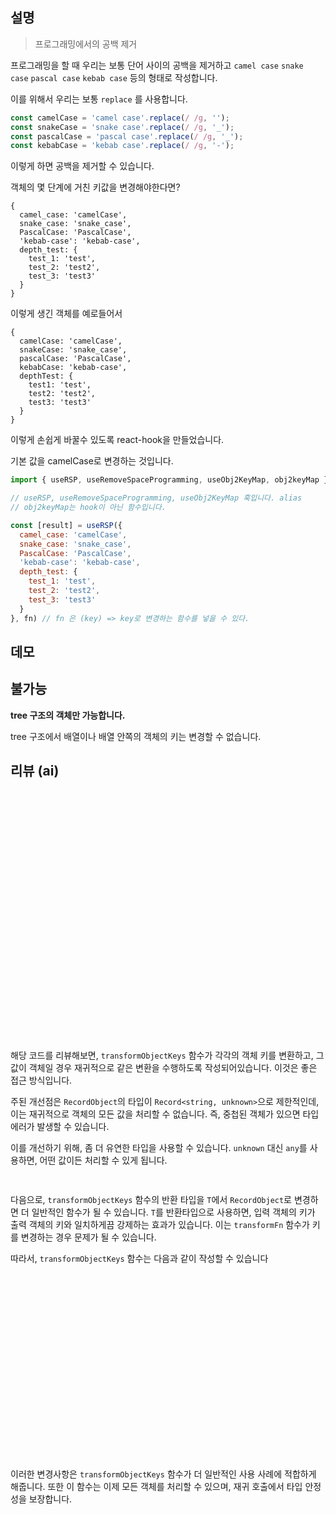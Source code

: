

<Meta of={useRemoveSpaceProgrammingStories} name="미리보기" />

## 설명

> 프로그래밍에서의 공백 제거

프로그래밍을 할 때 우리는 보통 단어 사이의 공백을 제거하고 `camel case` `snake case` `pascal case` `kebab case` 등의 형태로 작성합니다.

이를 위해서 우리는 보통 `replace` 를 사용합니다.

```js
const camelCase = 'camel case'.replace(/ /g, '');
const snakeCase = 'snake case'.replace(/ /g, '_');
const pascalCase = 'pascal case'.replace(/ /g, '_');
const kebabCase = 'kebab case'.replace(/ /g, '-');
```

이렇게 하면 공백을 제거할 수 있습니다.

객체의 몇 단계에 거친 키값을 변경해야한다면?

```
{
  camel_case: 'camelCase',
  snake_case: 'snake_case',
  PascalCase: 'PascalCase',
  'kebab-case': 'kebab-case',
  depth_test: {
    test_1: 'test',
    test_2: 'test2',
    test_3: 'test3'
  }
}
```

이렇게 생긴 객체를 예로들어서

```
{
  camelCase: 'camelCase',
  snakeCase: 'snake_case',
  pascalCase: 'PascalCase',
  kebabCase: 'kebab-case',
  depthTest: {
    test1: 'test',
    test2: 'test2',
    test3: 'test3'
  }
}
```
이렇게 손쉽게 바꿀수 있도록 react-hook을 만들었습니다.

기본 값을 camelCase로 변경하는 것입니다.

```js
import { useRSP, useRemoveSpaceProgramming, useObj2KeyMap, obj2keyMap } from '@hyeon/react-use'

// useRSP, useRemoveSpaceProgramming, useObj2KeyMap 훅입니다. alias
// obj2keyMap는 hook이 아닌 함수입니다.
```

```js
const [result] = useRSP({
  camel_case: 'camelCase',
  snake_case: 'snake_case',
  PascalCase: 'PascalCase',
  'kebab-case': 'kebab-case',
  depth_test: {
    test_1: 'test',
    test_2: 'test2',
    test_3: 'test3'
  }
}, fn) // fn 은 (key) => key로 변경하는 함수를 넣을 수 있다.
```


## 데모

<Canvas of={useRemoveSpaceProgrammingStories.Default} className="p-none" />

## 불가능

**tree 구조의 객체만 가능합니다.**

tree 구조에서 배열이나 배열 안쪽의 객체의 키는 변경할 수 없습니다.

## 리뷰 (ai)

```ts
type RecordObject = Record<string, unknown>;

// 이 hook에서 메인이 되는 함수이다.
// 이 함수가 pipe에서 실행되려면?
// object
// 변형된 형식이라서 T타입으로 리턴하게되면 안된다.
// 받아온 타입을 추론해서 리턴하도록 해야한다.
function transformObjectKeys<T extends RecordObject>(
  obj: T,
  transformFn: (key?: string) => string = camelCase
): RecordObject {
  return pipe(
    obj,
    R.reduceWithIndex(Ord)({}, (key, acc, value) => {
      const transformedKey = transformFn(key);
      const transformedValue =
        typeof value === 'object'
          ? transformObjectKeys(value as T, transformFn)
          : value;

      return {
        ...acc,
        [transformedKey as string]: transformedValue,
      };
    })
  ) as T; // TODO: 받아온 타입을 그대로 반환하도록 하는 더 좋은 방법 타입을 추론할 수 있도록
}
```

해당 코드를 리뷰해보면, `transformObjectKeys` 함수가 각각의 객체 키를 변환하고, 그 값이 객체일 경우 재귀적으로 같은 변환을 수행하도록 작성되어있습니다. 이것은 좋은 접근 방식입니다.

주된 개선점은 `RecordObject`의 타입이 `Record<string, unknown>`으로 제한적인데, 이는 재귀적으로 객체의 모든 값을 처리할 수 없습니다. 즉, 중첩된 객체가 있으면 타입에러가 발생할 수 있습니다.

이를 개선하기 위해, 좀 더 유연한 타입을 사용할 수 있습니다. `unknown` 대신 `any`를 사용하면, 어떤 값이든 처리할 수 있게 됩니다.

```ts
type RecordObject = Record<string, any>;
```

다음으로, `transformObjectKeys` 함수의 반환 타입을 `T`에서 `RecordObject`로 변경하면 더 일반적인 함수가 될 수 있습니다. `T`를 반환타입으로 사용하면, 입력 객체의 키가 출력 객체의 키와 일치하게끔 강제하는 효과가 있습니다. 이는 `transformFn` 함수가 키를 변경하는 경우 문제가 될 수 있습니다.

따라서, `transformObjectKeys` 함수는 다음과 같이 작성할 수 있습니다

```ts
function transformObjectKeys<T extends RecordObject>(
  obj: T,
  transformFn: (key?: string) => string = camelCase
): RecordObject {
  return pipe(
    obj,
    R.reduceWithIndex(Ord)({}, (key, acc, value) => {
      const transformedKey = transformFn(key);
      const transformedValue =
        typeof value === 'object' && value !== null && !Array.isArray(value)
          ? transformObjectKeys(value, transformFn)
          : value;

      return {
        ...acc,
        [transformedKey as string]: transformedValue,
      };
    })
  );
}
```

이러한 변경사항은 `transformObjectKeys` 함수가 더 일반적인 사용 사례에 적합하게 해줍니다. 또한 이 함수는 이제 모든 객체를 처리할 수 있으며, 재귀 호출에서 타입 안정성을 보장합니다.